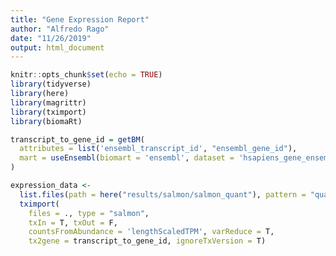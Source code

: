 ```yaml
---
title: "Gene Expression Report"
author: "Alfredo Rago"
date: "11/26/2019"
output: html_document
---
```


```r
knitr::opts_chunk$set(echo = TRUE)
library(tidyverse)
library(here)
library(magrittr)
library(tximport)
library(biomaRt)
```


```r
transcript_to_gene_id = getBM(
  attributes = list('ensembl_transcript_id', "ensembl_gene_id"), 
  mart = useEnsembl(biomart = 'ensembl', dataset = 'hsapiens_gene_ensembl')
)
```

```r
expression_data <- 
  list.files(path = here("results/salmon/salmon_quant"), pattern = "quant.sf", recursive = T, full.names = T) %>% 
  tximport(
    files = ., type = "salmon", 
    txIn = T, txOut = F, 
    countsFromAbundance = 'lengthScaledTPM', varReduce = T, 
    tx2gene = transcript_to_gene_id, ignoreTxVersion = T)
```


```r

```
